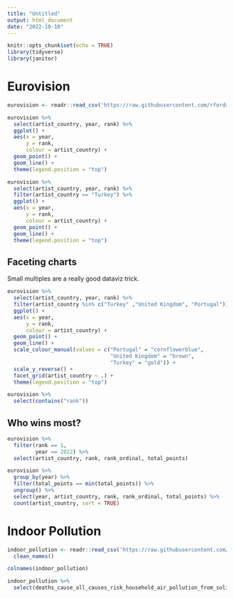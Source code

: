 ```yaml
---
title: "Untitled"
output: html_document
date: "2022-10-10"
---
```


```r
knitr::opts_chunk$set(echo = TRUE)
library(tidyverse)
library(janitor)
```

# Eurovision

```r
eurovision <- readr::read_csv('https://raw.githubusercontent.com/rfordatascience/tidytuesday/master/data/2022/2022-05-17/eurovision.csv')
```


```r
eurovision %>% 
  select(artist_country, year, rank) %>% 
  ggplot() +
  aes(x = year,
      y = rank,
      colour = artist_country) +
  geom_point() + 
  geom_line() +
  theme(legend.position = "top")
```




```r
eurovision %>% 
  select(artist_country, year, rank) %>% 
  filter(artist_country == "Turkey") %>% 
  ggplot() +
  aes(x = year,
      y = rank,
      colour = artist_country) +
  geom_point() + 
  geom_line() +
  theme(legend.position = "top")
```

## Faceting charts

Small multiples are a really good dataviz trick.

```r
eurovision %>% 
  select(artist_country, year, rank) %>% 
  filter(artist_country %in% c("Turkey" ,"United Kingdom", "Portugal")) %>% 
  ggplot() +
  aes(x = year,
      y = rank,
      colour = artist_country) +
  geom_point() + 
  geom_line() +
  scale_colour_manual(values = c("Portugal" = "cornflowerblue",
                                 "United Kingdom" = "brown",
                                 "Turkey" = "gold")) +
  scale_y_reverse() +
  facet_grid(artist_country ~ .) +
  theme(legend.position = "top") 
```

```r
eurovision %>% 
  select(contains("rank"))
```

## Who wins most?

```r
eurovision %>% 
  filter(rank == 1,
         year == 2022) %>% 
  select(artist_country, rank, rank_ordinal, total_points)
```

```r
eurovision %>% 
  group_by(year) %>% 
  filter(total_points == min(total_points)) %>% 
  ungroup() %>% 
  select(year, artist_country, rank, rank_ordinal, total_points) %>% 
  count(artist_country, sort = TRUE)
```




# Indoor Pollution

```r
indoor_pollution <- readr::read_csv('https://raw.githubusercontent.com/rfordatascience/tidytuesday/master/data/2022/2022-04-12/indoor_pollution.csv') %>% 
  clean_names()
```

```r
colnames(indoor_pollution)
```

```r
indoor_pollution %>% 
  select(deaths_cause_all_causes_risk_household_air_pollution_from_solid_fuels_sex_both_age_age_standardized_percent)
```




